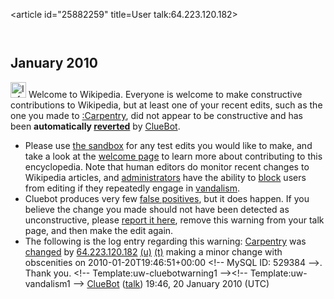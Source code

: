 <article id="25882259" title=User talk:64.223.120.182>
	<talkpage id="25882259" title="User talk:64.223.120.182">


== January 2010 ==
[[Image:Information.svg|left|25px]] Welcome to Wikipedia. Everyone is welcome to make constructive contributions to Wikipedia, but at least one of your recent edits, such as the one you made to [[:Carpentry]], did not appear to be constructive and has been '''automatically [[Help:Reverting|reverted]]''' by [[User:ClueBot|ClueBot]]. 
* Please use [[Wikipedia:Sandbox|the sandbox]] for any test edits you would like to make, and take a look at the [[Wikipedia:Introduction|welcome page]] to learn more about contributing to this encyclopedia. Note that human editors do monitor recent changes to Wikipedia articles, and [[WP:ADMINS|administrators]] have the ability to [[WP:BLOCK|block]] users from editing if they repeatedly engage in [[WP:vandalism|vandalism]].
* Cluebot produces very few [[false positives]], but it does happen. If you believe the change you made should not have been detected as unconstructive, please [[User:ClueBot/FalsePositives|report it here]], remove this warning from your talk page, and then make the edit again. 
* The following is the log entry regarding this warning: [[Carpentry]] was [http://en.wikipedia.org/w/index.php?title=Carpentry&amp;diff=339010589&amp;oldid=338107870 changed] by [[Special:Contributions/64.223.120.182|64.223.120.182]] [[User:64.223.120.182|(u)]] [[User talk:64.223.120.182|(t)]] making a minor change with obscenities on 2010-01-20T19:46:51+00:00 &lt;!-- MySQL ID: 529384 --&gt;. Thank you. &lt;!-- Template:uw-cluebotwarning1 --&gt;&lt;!-- Template:uw-vandalism1 --&gt; [[User:ClueBot|ClueBot]] ([[User talk:ClueBot|talk]]) 19:46, 20 January 2010 (UTC)
	</talkpage>
</article>